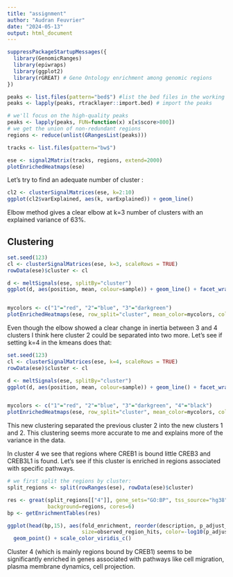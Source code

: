 ---
title: "assignment"
author: "Audran Feuvrier"
date: "2024-05-13"
output: html_document
---

```{r}
suppressPackageStartupMessages({
  library(GenomicRanges)
  library(epiwraps)
  library(ggplot2)
  library(rGREAT) # Gene Ontology enrichment among genomic regions
})
```

```{r}
peaks <- list.files(pattern="bed$") #list the bed files in the working directory
peaks <- lapply(peaks, rtracklayer::import.bed) # import the peaks

# we'll focus on the high-quality peaks
peaks <- lapply(peaks, FUN=function(x) x[x$score>800])
# we get the union of non-redundant regions
regions <- reduce(unlist(GRangesList(peaks)))

tracks <- list.files(pattern="bw$")
```

```{r}
ese <- signal2Matrix(tracks, regions, extend=2000)
plotEnrichedHeatmaps(ese)
```

Let's try to find an adequate number of cluster :
```{r}
cl2 <- clusterSignalMatrices(ese, k=2:10)
ggplot(cl2$varExplained, aes(k, varExplained)) + geom_line()
```

Elbow method gives a clear elbow at k=3 number of clusters with an explained variance of 63%.


## Clustering


```{r}
set.seed(123)
cl <- clusterSignalMatrices(ese, k=3, scaleRows = TRUE)
rowData(ese)$cluster <- cl 

d <- meltSignals(ese, splitBy="cluster")
ggplot(d, aes(position, mean, colour=sample)) + geom_line() + facet_wrap(~split)


mycolors <- c("1"="red", "2"="blue", "3"="darkgreen")
plotEnrichedHeatmaps(ese, row_split="cluster", mean_color=mycolors, colors=c("white","darkred"), scale_rows = "global")
```
Even though the elbow showed a clear change in inertia between 3 and 4 clusters I think here cluster 2 could be separated into two more. Let's see if setting k=4 in the kmeans does that:

```{r}
set.seed(123)
cl <- clusterSignalMatrices(ese, k=4, scaleRows = TRUE)
rowData(ese)$cluster <- cl 

d <- meltSignals(ese, splitBy="cluster")
ggplot(d, aes(position, mean, colour=sample)) + geom_line() + facet_wrap(~split)


mycolors <- c("1"="red", "2"="blue", "3"="darkgreen", "4"="black")
plotEnrichedHeatmaps(ese, row_split="cluster", mean_color=mycolors, colors=c("white","darkred"), scale_rows = "global")
```
This new clustering separated the previous cluster 2 into the new clusters 1 and 2. This clustering seems more accurate to me and explains more of the variance in the data.

In cluster 4 we see that regions where CREB1 is bound little CREB3 and CREB3L1 is found. Let's see if this cluster is enriched in regions associated with specific pathways.


```{r}
# we first split the regions by cluster:
split_regions <- split(rowRanges(ese), rowData(ese)$cluster)

res <- great(split_regions[["4"]], gene_sets="GO:BP", tss_source="hg38", 
             background=regions, cores=6) 
bp <- getEnrichmentTables(res)
```

```{r, fig.width=9, fig.height=6}
ggplot(head(bp,15), aes(fold_enrichment, reorder(description, p_adjust_hyper), 
                        size=observed_region_hits, color=-log10(p_adjust_hyper))) + 
  geom_point() + scale_color_viridis_c()
```

Cluster 4 (which is mainly regions bound by CREB1) seems to be significantly enriched in genes associated with pathways like cell migration, plasma membrane dynamics, cell projection. 